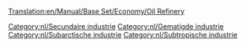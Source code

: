 [[Translation:en/Manual/Base Set/Economy/Oil Refinery]]

{{nl/Industrieën|image=Oilrefinery.png
|name=Olieraffinaderij
|climates=[[nl/Manual/Klimaat#Gematigd|Gematigd]], [[nl/Manual/Klimaat#Subarctisch|Subarctisch]], [[nl/Manual/Klimaat#Subtropisch|Subtropisch]].
|accepts=[[nl/Manual/Base Set/Economy/Olie|Olie]]
|produces=[[nl/Manual/Base Set/Economy/Goederen|Goederen]]
|notes=Kan alleen worden geplaatst vlakbij de randen van de kaart, zelfs bij gebruik van [[nl/Manual/Base Set/Economy/Industrie#Nieuwe_industrieën_bekostigen|sticht een nieuwe industrie]].
Het kan worden vernietigd door een [[nl/Manual/Rampen#Explosie_op_een_olie-raffinaderij|ramp met een militaire straaljager]], maar zal zichzelf snel herbouwen.
}}

{{nl/Navbox Industrieën}}
[[Category:nl/Secundaire industrie]]
[[Category:nl/Gematigde industrie]]
[[Category:nl/Subarctische industrie]]
[[Category:nl/Subtropische industrie]]